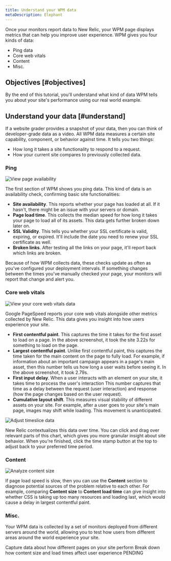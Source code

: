 ```yaml
---
title: Understand your WPM data
metaDescription: Elephant
---
```






Once your monitors report data to New Relic, your WPM page displays metrics that can help you improve user experience. WPM gives you four kinds of data:

* Ping data
* Core web vitals
* Content
* Misc.

## Objectives [#objectives]

By the end of this tutorial, you'll understand what kind of data WPM tells you about your site's performance using our real world example. 

## Understand your data [#understand]

If a website grader provides a snapshot of your data, then you can think of developer-grade data as a video. All WPM data measures a certain site capability, component, or behavior against time. It tells you two things:

* How long it takes a site functionality to respond to a request.
* How your current site compares to previously collected data.

### Ping

<img
    title="View your page availability"
    alt="View page availability"
    src={pingWPM}
/>

The first section of WPM shows you ping data. This kind of data is an availability check, confirming basic site functionalities:

* **Site availability**. This reports whether your page has loaded at all. If it hasn't, there might be an issue with your servers or domain.
* **Page load time**. This collects the median speed for how long it takes your page to load all of its assets. This data gets further broken down later on.
* **SSL Validity**. This tells you whether your SSL certificate is valid, expiring, or expired. It'll include the date you need to renew your SSL certificate as well.
* **Broken links**. After testing all the links on your page, it'll report back which links are broken. 

Because of how WPM collects data, these checks update as often as you've configured your deployment intervals. If something changes between the times you've manually checked your page, your monitors will report that change and alert you.

### Core web vitals

<img
    title="View your core web vitals data"
    alt="View your core web vitals data"
    src={cwvWPM}
/>

Google PageSpeed reports your core web vitals alongside other metrics collected by New Relic. This data gives you insight into how users experience your site. 

* **First contentful paint**. This captures the time it takes for the first asset to load on a page. In the above screenshot, it took the site 3.22s for something to load on the page. 
* **Largest contentful paint**. Unlike first contentful paint, this captures the time taken for the main content on the page to fully load. For example, if information about an important campaign appears in a page's main asset, then this number tells us how long a user waits before seeing it. In the above screenshot, it took 2.79s. 
* **First input delay**. When a user interacts with an element on your site, it takes time to process the user's interaction This number captures that time as a delay between the request (user interaction) and response (how the page changes based on the user request).
* **Cumulative layout shift**. This measures visual stability of different assets on your site. For example, after a user goes to your site's main page, images may shift while loading. This movement is unanticipated.

<img
    title="Adjust timeslice data"
    alt="Adjust timeslice data"
    src={timeWPM}
/>

New Relic contextualizes this data over time. You can click and drag over relevant parts of this chart, which gives you more granular insight about site behavior. When you're finished, click the time stamp button at the top to adjust back to your preferred time period. 

### Content

<img
    title="Analyze content size"
    alt="Analyze content size"
    src={contentWPM}
/>

If page load speed is slow, then you can use the **Content** section to diagnose potential sources of the problem relative to each other. For example, comparing **Content size** to **Content load time** can give insight into whether CSS is taking up too many resources and loading last, which would cause a delay in largest contentful paint. 

### Misc.

Your WPM data is collected by a set of monitors deployed from different servers around the world, allowing you to test how users from different areas around the world experience your site. 

<DocTiles numbered>
  <DocTile title='Add pages to your WPM dashboard' path="/docs/journey-insights/get-started/">Capture data about how different pages on your site perform</DocTile>
  <DocTile title='Understand your WPM data' path="/docs/journey-migration/migrating-apm/" label={{text: "You are here", color: "orange"}}>Break down how content size and load times affect user experience</DocTile>
</DocTiles>

<DocTiles>
    <DocTile title='sdlafksdf' number='3' path="/docs/journey-insights/whats-next-pending"> PENDING </DocTile>
</DocTiles>